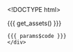 <!DOCTYPE html>
<html>
  <head>
    <meta http-equiv="Content-Type" content="text/html; charset=utf-8"/>
    <base target="_blank"> <!-- open all links on a new tab -->

    <title>{{{ params$title }}}</title>

    {{{ get_assets() }}}

  </head>

  <body>
    <script type="text/javascript">
    (function() {
      var clip, color_legend_counts, color_scale, color_title, data, g_color_legend, g_points, g_toggle_names, plot, point_names, points, radius, redraw, sidebar, toggle_names, transform;
    
      data = {{ data }};
    
      radius = {{ params$radius }};
    
      color_scale = {{{ get_d3_color_scale() }}};
    
      color_title = {{ params$color_title }};
    
      color_legend_counts = {{ get_color_legend_counts() }};
    
      plot = new_plot({
        width: {{ params$width }},
        height: {{ params$height }},
        padding: {{ params$padding }},
        xlab: {{ params$xlab }},
        ylab: {{ params$ylab }},
        rotate_label: {
          y: {{ params$rotate_label_y }}
        },
        title: {{ params$title }},
        box: {{ params$box }},
        xlim: {{ params$xlim }},
        ylim: {{ params$ylim }},
        data_ranges: {{{ get_data_ranges() }}},
        categorical_domains: {{{ get_categorical_domains() }}},
        jitter: {{ params$jitter }},
        ordinal_scale_padding: 1,
        linear_scale_padding: 40
      });
    
      plot.tooltip_text = function(d) {
        return {{{ get_tooltip_content() }}};
      };
    
      plot.center.append("defs").append("clipPath").attr("id", "clip").append("rect").attr({
        "width": plot.width,
        "height": plot.height
      });
    
      clip = plot.center.append("g").attr("clip-path", "url(#clip)");
    
      if (plot.zoom) {
        clip.append("rect").style({
          "cursor": "move"
        }).attr({
          "class": "overlay",
          "width": plot.width,
          "height": plot.height,
          "fill": "none",
          "pointer-events": "all"
        }).call(d3.behavior.zoom().x(plot.scales.x).y(plot.scales.y).scaleExtent([1, Infinity]).on("zoom", function() {
          return redraw();
        }));
        redraw = function() {
          plot.select(".x.axis").call(plot.axes.x);
          plot.select(".y.axis").call(plot.axes.y);
          return g_points.attr("transform", transform);
        };
      }
    
      transform = function(d) {
        return "translate(" + (plot.scales.x(d.x) + plot.jitters.x()) + ", " + (plot.scales.y(d.y) + plot.jitters.y()) + ")";
      };
    
      g_points = clip.selectAll(".point").data(data).enter().append("g").attr({
        "class": "point",
        "transform": transform
      });
    
      points = g_points.append("svg:circle").attr({
        "class": "point_tooltip",
        "r": radius,
        "fill": function(d) {
          return color_scale(d.group);
        },
        "title": function(d) {
          return plot.tooltip_text(d);
        }
      });
    
      $(".point_tooltip").tooltip({
        html: true,
        container: "body",
        placement: "top"
      });
    
      point_names = g_points.append("text").text(function(d) {
        return d.point_name;
      }).attr({
        "dy": ".32em",
        "dx": 8,
        "text-anchor": "left",
        "display": "none"
      }).style({
        "fill": function(d) {
          return color_scale(d.group);
        },
        "font-size": "22px"
      });
    
      sidebar = plot.right_margin.append("g").attr("transform", "translate(60,0)");
    
      g_toggle_names = sidebar.append("g").style("cursor", "pointer").style("font-size", "22px").on("click", function() {
        return toggle_names();
      });
    
      g_toggle_names.append("circle").attr("r", 7).attr("stroke", "black").attr("stroke-width", 2).attr("fill", "white");
    
      g_toggle_names.append("text").attr('text-anchor', 'start').attr('dy', '.32em').attr('dx', '12').text("Show names (" + data.length + ")");
    
      toggle_names = function() {
        var showing_point_names;
        showing_point_names = g_toggle_names.classed("show_names");
        point_names.attr("display", function() {
          if (showing_point_names) {
            return "none";
          } else {
            return "inline";
          }
        });
        return g_toggle_names.attr("class", function() {
          if (showing_point_names) {
            return "";
          } else {
            return "show_names";
          }
        }).select("circle").attr("fill", function() {
          if (showing_point_names) {
            return "white";
          } else {
            return "black";
          }
        });
      };
    
      if (color_scale.range().length > 1) {
        sidebar.append("text").attr({
          "class": "color_title",
          "x": -radius,
          "y": 45,
          "dy": ".35em"
        }).style({
          "font-size": "16px",
          "font-weight": "bold"
        }).text(color_title);
        g_color_legend = sidebar.selectAll(".key").data(color_scale.domain().reverse()).enter().append("g").attr({
          "transform": function(d, i) {
            return "translate(0, " + (i * (radius * 2 + 15) + 70) + ")";
          },
          "class": "key"
        });
        g_color_legend.append("circle").attr({
          "r": radius,
          "fill": color_scale
        });
        g_color_legend.append("text").attr({
          "x": radius + 10,
          "y": 0,
          "dy": ".35em"
        }).text(function(d) {
          return "" + d + " (" + color_legend_counts[d] + ")";
        });
      }
    
    }).call(this);

    </script>
    <div class = "code">
    {{{ params$code }}}
    </div>
  </body>
</html>
